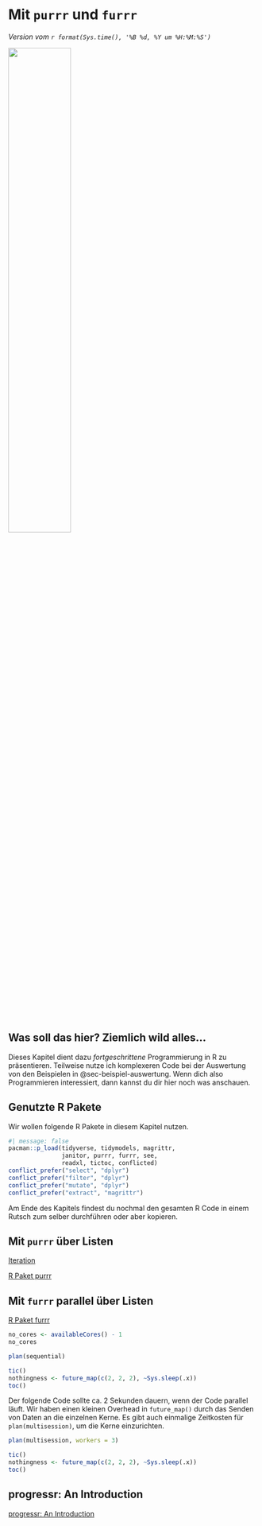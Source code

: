 # Mit `purrr` und `furrr` {#sec-purrr-furrr}

*Version vom `r format(Sys.time(), '%B %d, %Y um %H:%M:%S')`*

![](images/caution.png){fig-align="center" width="50%"}

::: callout-caution
## Was soll das hier? Ziemlich wild alles...

Dieses Kapitel dient dazu *fortgeschrittene* Programmierung in R zu präsentieren. Teilweise nutze ich komplexeren Code bei der Auswertung von den Beispielen in @sec-beispiel-auswertung. Wenn dich also Programmieren interessiert, dann kannst du dir hier noch was anschauen.
:::

## Genutzte R Pakete

Wir wollen folgende R Pakete in diesem Kapitel nutzen.

```r
#| message: false
pacman::p_load(tidyverse, tidymodels, magrittr, 
               janitor, purrr, furrr, see,
               readxl, tictoc, conflicted)
conflict_prefer("select", "dplyr")
conflict_prefer("filter", "dplyr")
conflict_prefer("mutate", "dplyr")
conflict_prefer("extract", "magrittr")

```

Am Ende des Kapitels findest du nochmal den gesamten R Code in einem Rutsch zum selber durchführen oder aber kopieren.

## Mit `purrr` über Listen {#sec-purrr}

[Iteration](https://r4ds.had.co.nz/iteration.html#iteration)

[R Paket purrr](https://purrr.tidyverse.org/)

## Mit `furrr` parallel über Listen {#sec-furrr}

[R Paket furrr](https://furrr.tidyverse.org/)

```r
no_cores <- availableCores() - 1
no_cores
```

```r
plan(sequential)

tic()
nothingness <- future_map(c(2, 2, 2), ~Sys.sleep(.x))
toc()
```

Der folgende Code sollte ca. 2 Sekunden dauern, wenn der Code parallel läuft. Wir haben einen kleinen Overhead in `future_map()` durch das Senden von Daten an die einzelnen Kerne. Es gibt auch einmalige Zeitkosten für `plan(multisession)`, um die Kerne einzurichten.

```r
plan(multisession, workers = 3)

tic()
nothingness <- future_map(c(2, 2, 2), ~Sys.sleep(.x))
toc()
```

## progressr: An Introduction

[progressr: An Introduction](https://cran.r-project.org/web/packages/progressr/vignettes/progressr-intro.html)
